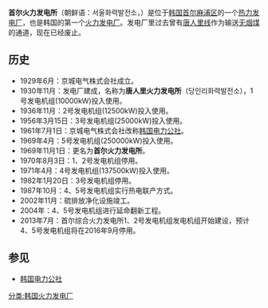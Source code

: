 {{unreferenced|time=2014-06-24T02:58:00+00:00}}
'''首尔火力发电所'''（朝鲜语：서울화력발전소，{{lang|ko|서울火力發電所}}）是位于[[韩国|韩国]][[首尔|首尔]][[麻浦区|麻浦区]]的一个[[热力发电厂|热力发电厂]]，也是韩国的第一个[[火力发电厂|火力发电厂]]。发电厂里过去曾有[[唐人里线|唐人里线]]作为输送[[无烟煤|无烟煤]]的通道，现在已经废止。

== 历史 ==
*1929年6月：京城电气株式会社成立。
*1930年11月：发电厂建成，名称为'''唐人里火力发电所'''（당인리화력발전소），1号发电机组(10000kW)投入使用。
*1936年11月：2号发电机组(12500kW)投入使用。
*1956年3月15日：3号发电机组(25000kW)投入使用。
*1961年7月1日：京城电气株式会社改称[[韩国电力公社|韩国电力公社]]。
*1969年4月：5号发电机组(250000kW)投入使用。
*1969年11月1日：更名为'''首尔火力发电所'''。
*1970年8月3日：1、2号发电机组停用。
*1971年4月：4号发电机组(137500kW)投入使用。
*1982年1月20日：3号发电机组停用。
*1987年10月：4、5号发电机组实行热电联产方式。
*2002年11月：硫排放净化设施竣工。
*2004年：4、5号发电机组进行延命翻新工程。
*2013年7月：首尔综合火力发电所1、2号发电机组发电机组开始建设，预计4、5号发电机组将在2016年9月停用。

== 参见 ==
*[[韩国电力公社|韩国电力公社]]

[[分类:韩国火力发电厂|分类:韩国火力发电厂]]